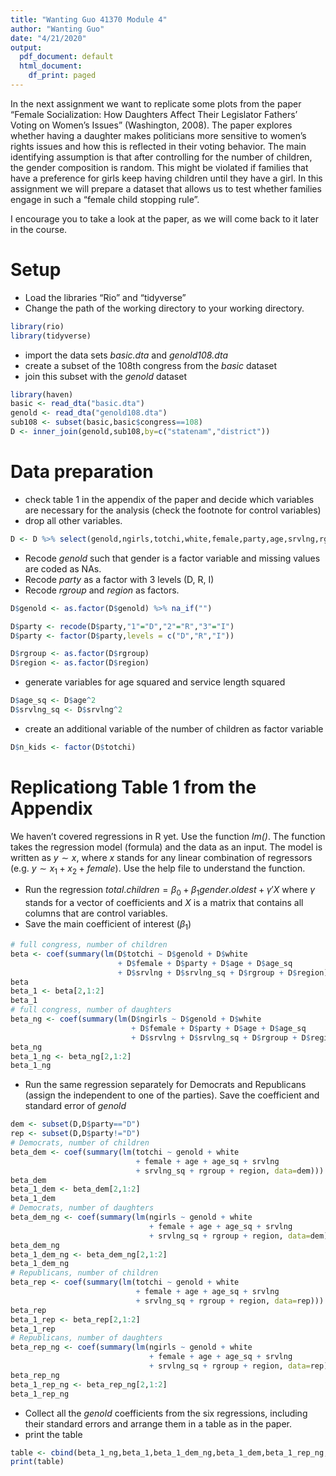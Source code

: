 ```yaml
---
title: "Wanting Guo 41370 Module 4"
author: "Wanting Guo"
date: "4/21/2020"
output:
  pdf_document: default
  html_document:
    df_print: paged
---
```


In the next assignment we want to replicate some plots from the paper "Female Socialization: How Daughters Affect Their Legislator Fathers' Voting on Women's Issues" (Washington, 2008). The paper explores whether having a daughter makes politicians more sensitive to women's rights issues and how this is reflected in their voting behavior. The main identifying assumption is that after controlling for the number of children, the gender composition is random. This might be violated if families that have a preference for girls keep having children until they have a girl. In this assignment we will prepare a dataset that allows us to test whether families engage in such a "female child stopping rule".

I encourage you to take a look at the paper, as we will come back to it later in the course. 

# Setup

* Load the libraries "Rio" and "tidyverse"
* Change the path of the working directory to your working directory.
```r
library(rio)
library(tidyverse)
```

* import the data sets *basic.dta* and *genold108.dta*
* create a subset of the 108th congress from the *basic* dataset
* join this subset with the *genold* dataset
```r
library(haven)
basic <- read_dta("basic.dta")
genold <- read_dta("genold108.dta")
sub108 <- subset(basic,basic$congress==108)
D <- inner_join(genold,sub108,by=c("statenam","district"))
```


# Data preparation

* check table 1 in the appendix of the paper and decide which variables are necessary for the analysis (check the footnote for control variables)
* drop all other variables.
```r
D <- D %>% select(genold,ngirls,totchi,white,female,party,age,srvlng,rgroup,region)
```

* Recode *genold* such that gender is a factor variable and missing values are coded as NAs.
* Recode *party* as a factor with 3 levels (D, R, I)
* Recode *rgroup* and *region* as factors.
```r
D$genold <- as.factor(D$genold) %>% na_if("")

D$party <- recode(D$party,"1"="D","2"="R","3"="I")
D$party <- factor(D$party,levels = c("D","R","I"))

D$rgroup <- as.factor(D$rgroup)
D$region <- as.factor(D$region)
```

* generate variables for age squared and service length squared
```r
D$age_sq <- D$age^2
D$srvlng_sq <- D$srvlng^2
```

* create an additional variable of the number of children as factor variable
```r
D$n_kids <- factor(D$totchi)
```

# Replicationg Table 1 from the Appendix

We haven't covered regressions in R yet. Use the function *lm()*. The function takes the regression model (formula) and the data as an input. The model is written as $y \sim x$, where $x$ stands for any linear combination of regressors (e.g. $y \sim x_1 + x_2 + female$). Use the help file to understand the function.

* Run the regression $total.children = \beta_0 + \beta_1 gender.oldest + \gamma'X$ where $\gamma$ stands for a vector of coefficients and $X$ is a matrix that contains all columns that are control variables.\footnote{This is just a short notation instead of writing the full model with all control variables $totchi = \beta_0 + \beta_1 genold + \gamma_1 age + \gamma_2 age^2 + \gamma_3 Democrat + ... + \epsilon$ which quickly gets out of hand for large models.}
* Save the main coefficient of interest ($\beta_1$)
```r
# full congress, number of children
beta <- coef(summary(lm(D$totchi ~ D$genold + D$white 
                        + D$female + D$party + D$age + D$age_sq 
                        + D$srvlng + D$srvlng_sq + D$rgroup + D$region)))
beta
beta_1 <- beta[2,1:2]
beta_1
# full congress, number of daughters
beta_ng <- coef(summary(lm(D$ngirls ~ D$genold + D$white 
                           + D$female + D$party + D$age + D$age_sq 
                           + D$srvlng + D$srvlng_sq + D$rgroup + D$region)))
beta_ng
beta_1_ng <- beta_ng[2,1:2]
beta_1_ng
```

* Run the same regression separately for Democrats and Republicans (assign the independent to one of the parties). Save the coefficient and standard error of *genold*
```r
dem <- subset(D,D$party=="D")
rep <- subset(D,D$party!="D")
# Democrats, number of children
beta_dem <- coef(summary(lm(totchi ~ genold + white 
                            + female + age + age_sq + srvlng 
                            + srvlng_sq + rgroup + region, data=dem)))
beta_dem
beta_1_dem <- beta_dem[2,1:2]
beta_1_dem
# Democrats, number of daughters
beta_dem_ng <- coef(summary(lm(ngirls ~ genold + white 
                               + female + age + age_sq + srvlng 
                               + srvlng_sq + rgroup + region, data=dem)))
beta_dem_ng
beta_1_dem_ng <- beta_dem_ng[2,1:2]
beta_1_dem_ng
# Republicans, number of children
beta_rep <- coef(summary(lm(totchi ~ genold + white 
                            + female + age + age_sq + srvlng 
                            + srvlng_sq + rgroup + region, data=rep)))
beta_rep
beta_1_rep <- beta_rep[2,1:2]
beta_1_rep
# Republicans, number of daughters
beta_rep_ng <- coef(summary(lm(ngirls ~ genold + white 
                               + female + age + age_sq + srvlng 
                               + srvlng_sq + rgroup + region, data=rep)))
beta_rep_ng
beta_1_rep_ng <- beta_rep_ng[2,1:2]
beta_1_rep_ng
```

* Collect all the *genold* coefficients from the six regressions, including their standard errors and arrange them in a table as in the paper.
* print the table
```r
table <- cbind(beta_1_ng,beta_1,beta_1_dem_ng,beta_1_dem,beta_1_rep_ng,beta_1_rep)
print(table)
```